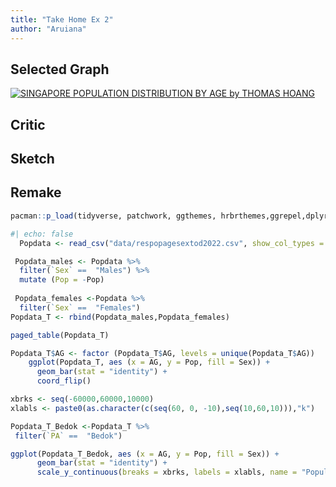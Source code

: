 ```yaml
---
title: "Take Home Ex 2"
author: "Aruiana"
---
```


## Selected Graph

[![SINGAPORE POPULATION DISTRIBUTION BY AGE by THOMAS HOANG](images/Dashboard%203.png)](https://public.tableau.com/app/profile/thomas.hoang8154/viz/takehome1_16740523080150/Dashboard3)

## Critic

## Sketch

## Remake

```r
pacman::p_load(tidyverse, patchwork, ggthemes, hrbrthemes,ggrepel,dplyr,prettyR) 

#| echo: false
  Popdata <- read_csv("data/respopagesextod2022.csv", show_col_types = FALSE)

 Popdata_males <- Popdata %>%
  filter(`Sex` ==  "Males") %>%
  mutate (Pop = -Pop)
 
 Popdata_females <-Popdata %>%
  filter(`Sex` ==  "Females") 
Popdata_T <- rbind(Popdata_males,Popdata_females)

paged_table(Popdata_T)
```

```r
Popdata_T$AG <- factor (Popdata_T$AG, levels = unique(Popdata_T$AG)) 
    ggplot(Popdata_T, aes (x = AG, y = Pop, fill = Sex)) +
      geom_bar(stat = "identity") +
      coord_flip()
```

```r
xbrks <- seq(-60000,60000,10000)
xlabls <- paste0(as.character(c(seq(60, 0, -10),seq(10,60,10))),"k")
```

```r
Popdata_T_Bedok <-Popdata_T %>% 
 filter(`PA` ==  "Bedok") 

ggplot(Popdata_T_Bedok, aes (x = AG, y = Pop, fill = Sex)) +
      geom_bar(stat = "identity") +
      scale_y_continuous(breaks = xbrks, labels = xlabls, name = "Population Size")+  xlab("Age Groups") + coord_flip() + theme_bw()
```